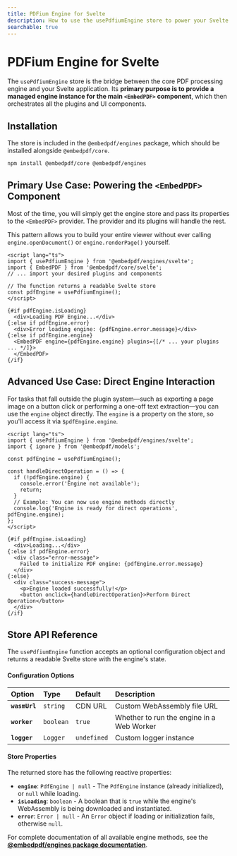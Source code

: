 ```yaml
---
title: PDFium Engine for Svelte
description: How to use the usePdfiumEngine store to power your Svelte PDF viewer.
searchable: true
---
```


# PDFium Engine for Svelte

The `usePdfiumEngine` store is the bridge between the core PDF processing engine and your Svelte application. Its **primary purpose is to provide a managed engine instance for the main `<EmbedPDF>` component**, which then orchestrates all the plugins and UI components.

## Installation

The store is included in the `@embedpdf/engines` package, which should be installed alongside `@embedpdf/core`.

```sh npm2yarn
npm install @embedpdf/core @embedpdf/engines
````

## Primary Use Case: Powering the `<EmbedPDF>` Component

Most of the time, you will simply get the engine store and pass its properties to the `<EmbedPDF>` provider. The provider and its plugins will handle the rest.

This pattern allows you to build your entire viewer without ever calling `engine.openDocument()` or `engine.renderPage()` yourself.

```svelte filename="MyViewer.svelte"
<script lang="ts">
import { usePdfiumEngine } from '@embedpdf/engines/svelte';
import { EmbedPDF } from '@embedpdf/core/svelte';
// ... import your desired plugins and components

// The function returns a readable Svelte store
const pdfEngine = usePdfiumEngine();
</script>

{#if pdfEngine.isLoading}
  <div>Loading PDF Engine...</div>
{:else if pdfEngine.error}
  <div>Error loading engine: {pdfEngine.error.message}</div>
{:else if pdfEngine.engine}
  <EmbedPDF engine={pdfEngine.engine} plugins={[/* ... your plugins ... */]}>
  </EmbedPDF>
{/if}
```

## Advanced Use Case: Direct Engine Interaction

For tasks that fall outside the plugin system—such as exporting a page image on a button click or performing a one-off text extraction—you can use the `engine` object directly. The `engine` is a property on the store, so you'll access it via `$pdfEngine.engine`.

```svelte
<script lang="ts">
import { usePdfiumEngine } from '@embedpdf/engines/svelte';
import { ignore } from '@embedpdf/models';

const pdfEngine = usePdfiumEngine();

const handleDirectOperation = () => {
  if (!pdfEngine.engine) {
    console.error('Engine not available');
    return;
  }
  // Example: You can now use engine methods directly
  console.log('Engine is ready for direct operations', pdfEngine.engine);
};
</script>

{#if pdfEngine.isLoading}
  <div>Loading...</div>
{:else if pdfEngine.error}
  <div class="error-message">
    Failed to initialize PDF engine: {pdfEngine.error.message}
  </div>
{:else}
  <div class="success-message">
    <p>Engine loaded successfully!</p>
    <button onclick={handleDirectOperation}>Perform Direct Operation</button>
  </div>
{/if}
```

## Store API Reference

The `usePdfiumEngine` function accepts an optional configuration object and returns a readable Svelte store with the engine's state.

#### **Configuration Options**

| Option | Type | Default | Description |
| :--- | :--- | :--- | :--- |
| **`wasmUrl`** | `string` | CDN URL | Custom WebAssembly file URL |
| **`worker`** | `boolean` | `true` | Whether to run the engine in a Web Worker |
| **`logger`** | `Logger` | `undefined` | Custom logger instance |

#### **Store Properties**

The returned store has the following reactive properties:

- **`engine`**: `PdfEngine | null` - The `PdfEngine` instance (already initialized), or `null` while loading.
- **`isLoading`**: `boolean` - A boolean that is `true` while the engine's WebAssembly is being downloaded and instantiated.
- **`error`**: `Error | null` - An `Error` object if loading or initialization fails, otherwise `null`.

For complete documentation of all available engine methods, see the **[@embedpdf/engines package documentation](/docs/engines/introduction)**.